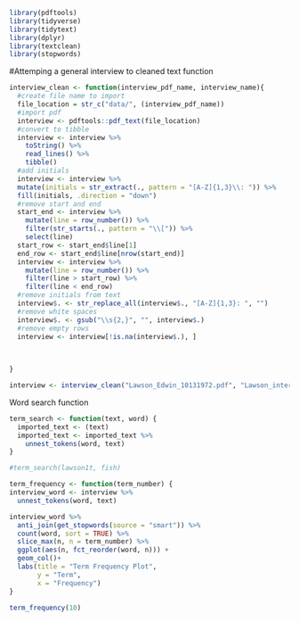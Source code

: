 ```r
library(pdftools)
library(tidyverse)
library(tidytext)
library(dplyr)
library(textclean)
library(stopwords)

```

#Attemping a general interview to cleaned text function

```r
interview_clean <- function(interview_pdf_name, interview_name){
  #create file name to import
  file_location = str_c("data/", (interview_pdf_name))
  #import pdf
  interview <- pdftools::pdf_text(file_location)
  #convert to tibble
  interview <- interview %>% 
    toString() %>% 
    read_lines() %>% 
    tibble()
  #add initials
  interview <- interview %>% 
  mutate(initials = str_extract(., pattern = "[A-Z]{1,3}\\: ")) %>%
  fill(initials, .direction = "down")
  #remove start and end
  start_end <- interview %>% 
    mutate(line = row_number()) %>%
    filter(str_starts(., pattern = "\\[")) %>% 
    select(line)
  start_row <- start_end$line[1]
  end_row <- start_end$line[nrow(start_end)]
  interview <- interview %>% 
    mutate(line = row_number()) %>% 
    filter(line > start_row) %>% 
    filter(line < end_row)
  #remove initials from text
  interview$. <- str_replace_all(interview$., "[A-Z]{1,3}: ", "")
  #remove white spaces
  interview$. <- gsub("\\s{2,}", "", interview$.)
  #remove empty rows
  interview <- interview[!is.na(interview$.), ]
  

  
}
```

```r
interview <- interview_clean("Lawson_Edwin_10131972.pdf", "Lawson_interview")
```

Word search function

```r
term_search <- function(text, word) {
  imported_text <- (text)
  imported_text <- imported_text %>% 
    unnest_tokens(word, text)
}
```
```r
#term_search(lawson1t, fish)
```

```r
term_frequency <- function(term_number) {
interview_word <- interview %>% 
  unnest_tokens(word, text)

interview_word %>% 
  anti_join(get_stopwords(source = "smart")) %>%
  count(word, sort = TRUE) %>%
  slice_max(n, n = term_number) %>%
  ggplot(aes(n, fct_reorder(word, n))) + 
  geom_col()+
  labs(title = "Term Frequency Plot",
       y = "Term",
       x = "Frequency")
}

term_frequency(10)
```




